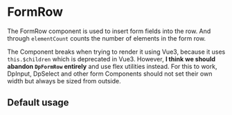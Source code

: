 
<Meta of={DpFormRowStories} />

# FormRow

The FormRow component is used to insert form fields into the row.
And through `elementCount` counts the number of elements in the form row.

The Component breaks when trying to render it using Vue3, because it uses `this.$children` which is deprecated
in Vue3. However, **I think we should abandon `DpFormRow` entirely** and use flex utilities instead. For this
to work, DpInput, DpSelect and other form Components should not set their own width but always be sized from outside.

## Default usage

<Canvas of={DpFormRowStories.Default} />
